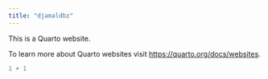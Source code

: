 ```yaml
---
title: "djamaldbz"
---
```


This is a Quarto website.

To learn more about Quarto websites visit <https://quarto.org/docs/websites>.

```r
1 + 1
```
